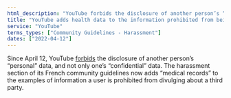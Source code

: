 ```yaml
---
html_description: "YouTube forbids the disclosure of another person’s “personal” data, and not only one’s “confidential” data."
title: "YouTube adds health data to the information prohibited from being published"
service: "YouTube"
terms_types: ["Community Guidelines - Harassment"]
dates: ["2022-04-12"]
---
```


Since April 12, YouTube <a target="_blank" rel="noopener" href="https://github.com/OpenTermsArchive/france-elections-versions/commit/9d6c4832b8ff3de62b095b1b29c53d83c7722d27?diff=split&short_path=0222544#">forbids</a> the disclosure of another person’s “personal” data, and not only one’s “confidential” data. The harassment section of its French community guidelines now adds “medical records” to the examples of information a user is prohibited from divulging about a third party. 
